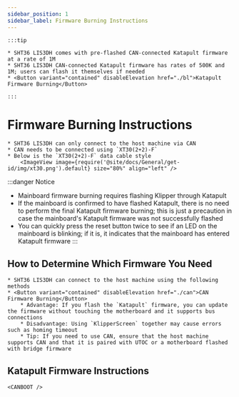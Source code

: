 ```yaml
---
sidebar_position: 1
sidebar_label: Firmware Burning Instructions
---
```








    :::tip

    * SHT36 LIS3DH comes with pre-flashed CAN-connected Katapult firmware at a rate of 1M
    * SHT36 LIS3DH CAN-connected Katapult firmware has rates of 500K and 1M; users can flash it themselves if needed
    * <Button variant="contained" disableElevation href="./bl">Katapult Firmware Burning</Button>

    :::

# Firmware Burning Instructions

    * SHT36 LIS3DH can only connect to the host machine via CAN
    * CAN needs to be connected using `XT30(2+2)-F`
    * Below is the `XT30(2+2)-F` data cable style
        <ImageView image={require('@site/docs/General/get-id/img/xt30.png').default} size="80%" align="left" />

:::danger Notice
* Mainboard firmware burning requires flashing Klipper through Katapult
* If the mainboard is confirmed to have flashed Katapult, there is no need to perform the final Katapult firmware burning; this is just a precaution in case the mainboard's Katapult firmware was not successfully flashed
* You can quickly press the reset button twice to see if an LED on the mainboard is blinking; if it is, it indicates that the mainboard has entered Katapult firmware
:::

## How to Determine Which Firmware You Need

    * SHT36 LIS3DH can connect to the host machine using the following methods
    * <Button variant="contained" disableElevation href="./can">CAN Firmware Burning</Button>
        * Advantage: If you flash the `Katapult` firmware, you can update the firmware without touching the motherboard and it supports bus connections
        * Disadvantage: Using `KlipperScreen` together may cause errors such as homing timeout
        * Tip: If you need to use CAN, ensure that the host machine supports CAN and that it is paired with UTOC or a motherboard flashed with bridge firmware

## Katapult Firmware Instructions

    <CANBOOT />